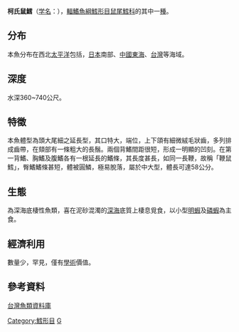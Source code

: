 {{Speciesbox
| taxon = Gadomus colletti
| status = LC
| status_system = iucn3.1
| trend = unknow
| binomial_authority = [[Jordan|Jordan]] & [[Gilbert|Gilbert]], 1904<ref name='id6773'>{{cite web| url =http://www.bioinfo.cn/db05/BjdwSpecies.php?action=view&id=6773| title =柯氏鼠鳕| work =《中国动物物种编目数据库》| publisher =中国科学院微生物研究所| author =中国科学院动物研究所| accessdate =2009-04-11| deadurl =yes| archiveurl =https://web.archive.org/web/20160305015948/http://www.bioinfo.cn/db05/BjdwSpecies.php?action=view&id=6773| archivedate =2016-03-05}}</ref>
}}
'''柯氏鼠鱈'''（[[学名|学名]]：{{lang|la|''Gadomus colletti''}}），[[輻鰭魚綱|輻鰭魚綱]][[鱈形目|鱈形目]][[鼠尾鱈科|鼠尾鱈科]]的其中一[[種|種]]。

==分布==
本魚分布在西北[[太平洋|太平洋]]包括，[[日本|日本]]南部、[[中國|中國]][[東海|東海]]、[[台灣|台灣]]等海域。

==深度==
水深360~740公尺。

==特徵==
本魚體型為頭大尾細之延長型，其口特大，端位，上下頜有細微絨毛狀齒，多列排成齒帶，在頦部有一條粗大的長鬚。兩個背鰭間距很短，形成一明顯的凹刻。在第一背鰭、胸鰭及腹鰭各有一根延長的鰭條，其長度甚長，如同一長鞭，故稱「鞭鼠鱈」，臀鰭鰭條甚短，體被圓鱗，極易脫落，屬於中大型，體長可達58公分。

==生態==
為深海底棲性魚類，喜在泥砂混濁的[[深海|深海]]底質上棲息覓食，以小型[[明蝦|明蝦]]及[[磷蝦|磷蝦]]為主食。

==經濟利用==
數量少，罕見，僅有[[學術|學術]]價值。

==參考資料==
{{reflist}}
[http://fishdb.sinica.edu.tw/ 台灣魚類資料庫] {{Wayback|url=http://fishdb.sinica.edu.tw/ |date=20160304193340 }}
{{Taxonbar|from=Q3029615}}

[[Category:鱈形目|Category:鱈形目]]
[[Category:1904年描述的魚類|G]]